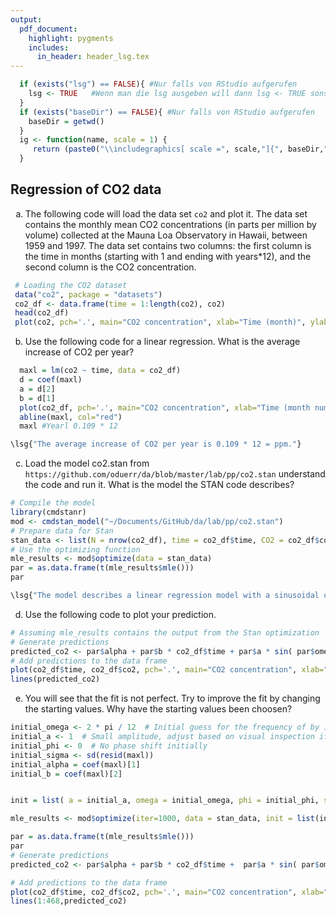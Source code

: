 ```yaml
---
output:
  pdf_document:
    highlight: pygments
    includes:
      in_header: header_lsg.tex
---
```


```r
  if (exists("lsg") == FALSE){ #Nur falls von RStudio aufgerufen
    lsg <- TRUE   #Wenn man die lsg ausgeben will dann lsg <- TRUE sonst 
  }
  if (exists("baseDir") == FALSE){ #Nur falls von RStudio aufgerufen
    baseDir = getwd()
  }
  ig <- function(name, scale = 1) {
     return (paste0("\\includegraphics[ scale =", scale,"]{", baseDir,"/", name, "}"))
  }
```

## Regression of CO2 data

a) The following code will load the data set `co2` and plot it. The data set contains the monthly mean CO2 concentrations (in parts per million by volume) collected at the Mauna Loa Observatory in Hawaii, between 1959 and 1997. The data set contains two columns: the first column is the time in months (starting with 1 and ending with years*12), and the second column is the CO2 concentration.

```r
 # Loading the CO2 dataset
 data("co2", package = "datasets")
 co2_df <- data.frame(time = 1:length(co2), co2)
 head(co2_df)
 plot(co2, pch='.', main="CO2 concentration", xlab="Time (month)", ylab="CO2 concentration")
```

b) Use the following code for a linear regression. What is the average increase of CO2 per year?
```r
  maxl = lm(co2 ~ time, data = co2_df)
  d = coef(maxl)
  a = d[2]
  b = d[1]
  plot(co2_df, pch='.', main="CO2 concentration", xlab="Time (month number)", ylab="CO2 concentration")
  abline(maxl, col="red")
  maxl #Yearl 0.109 * 12
```

```r
\lsg{"The average increase of CO2 per year is 0.109 * 12 = ppm."}
```

c) Load the model co2.stan from `https://github.com/oduerr/da/blob/master/lab/pp/co2.stan` understand the code and run it. What is the model the STAN code describes?

```r
# Compile the model
library(cmdstanr)
mod <- cmdstan_model("~/Documents/GitHub/da/lab/pp/co2.stan")
# Prepare data for Stan
stan_data <- list(N = nrow(co2_df), time = co2_df$time, CO2 = co2_df$co2)
# Use the optimizing function
mle_results <- mod$optimize(data = stan_data)
par = as.data.frame(t(mle_results$mle()))
par
```

```r
\lsg{"The model describes a linear regression model with a sinusoidal component. $y = N(\alpha + b \cdot t + a \sin(\omega \cdot t + \phi), \sigma)$ "}
```

d) Use the following code to plot your prediction. 

```r
# Assuming mle_results contains the output from the Stan optimization
# Generate predictions
predicted_co2 <- par$alpha + par$b * co2_df$time + par$a * sin( par$omega * co2_df$time + par$phi)
# Add predictions to the data frame
plot(co2_df$time, co2_df$co2, pch='.', main="CO2 concentration", xlab="Time (month)", ylab="CO2 concentration", type = 'l', col='blue')
lines(predicted_co2)
```


e) You will see that the fit is not perfect. Try to improve the fit by changing the starting values. Why have the starting values been choosen?

```r
initial_omega <- 2 * pi / 12  # Initial guess for the frequency of by 1 to see  
initial_a <- 1  # Small amplitude, adjust based on visual inspection if needed
initial_phi <- 0  # No phase shift initially
initial_sigma <- sd(resid(maxl))
initial_alpha = coef(maxl)[1]
initial_b = coef(maxl)[2]


init = list( a = initial_a, omega = initial_omega, phi = initial_phi, sigma = initial_sigma, alpha = initial_alpha, b = initial_b)

mle_results <- mod$optimize(iter=1000, data = stan_data, init = list(init))

par = as.data.frame(t(mle_results$mle()))
par
# Generate predictions
predicted_co2 <- par$alpha + par$b * co2_df$time +  par$a * sin( par$omega * co2_df$time + par$phi)

# Add predictions to the data frame
plot(co2_df$time, co2_df$co2, pch='.', main="CO2 concentration", xlab="Time (month)", ylab="CO2 concentration", type = 'l', col='blue')
lines(1:468,predicted_co2)
```
